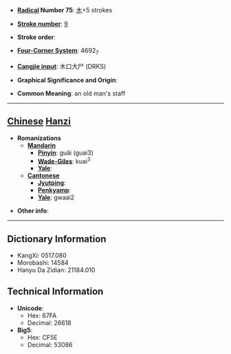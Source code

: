 * '''[[Wiktionary:Chinese radical index| Radical]] Number 75''': [[Wiktionary:Chinese radical index 木|木]]+5 strokes

* '''[[Wiktionary:Chinese total strokes index|Stroke number]]''': [[Wiktionary:Chinese total strokes index 9|9]]

* '''Stroke order''': 

* '''[[Wiktionary:Chinese four corner index|Four-Corner System]]''': 4692<sub>7</sub>

* '''[[Wiktionary:Chinese Cangjie index|Cangjie input]]''': 木口大尸 (DRKS)

* '''Graphical Significance and Origin''': 

* '''Common Meaning''': an old man's staff

----

== [[Chinese]] [[Hanzi]] ==

* '''Romanizations'''
** '''[[Mandarin]]'''
*** '''[[Pinyin]]''': guǎi (guai3)
*** '''[[Wade-Giles]]''': kuai<sup>3</sup>
*** '''[[Yale]]''': 
** '''[[Cantonese]]'''
*** '''[[Jyutping]]''':
*** '''[[Penkyamp]]''': 
*** '''[[Yale]]''': gwaai2

* '''Other info''': 

----

== Dictionary Information ==

* KangXi: 0517.080
* Morobashi: 14584
* Hanyu Da Zidian: 21184.010

== Technical Information ==

* '''Unicode''':
** Hex: 67FA
** Decimal: 26618
* '''Big5''':
** Hex: CF5E
** Decimal: 53086